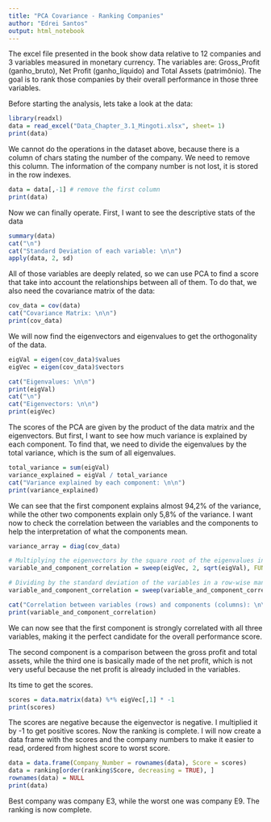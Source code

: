 ```yaml
---
title: "PCA Covariance - Ranking Companies"
author: "Edrei Santos"
output: html_notebook
---
```


  The excel file presented in the book show data relative to 12 companies and 3 variables measured in monetary currency. The variables are: Gross_Profit (ganho_bruto), Net Profit (ganho_líquido) and Total Assets (patrimônio). The goal is to rank those companies by their overall performance in those three variables.

  Before starting the analysis, lets take a look at the data:

```r
library(readxl)
data = read_excel("Data_Chapter_3.1_Mingoti.xlsx", sheet= 1)
print(data)
```
   We cannot do the operations in the dataset above, because there is a column of chars stating the number of the company. We need to remove this column. The information of the company number is not lost, it is stored in the row indexes.
   
```r
data = data[,-1] # remove the first column
print(data)
```
   Now we can finally operate. First, I want to see the descriptive stats of the data
   
```r
summary(data)
cat("\n")
cat("Standard Deviation of each variable: \n\n")
apply(data, 2, sd)
```
   All of those variables are deeply related, so we can use PCA to find a score that take into account the relationships between all of them. To do that, we also need the covariance matrix of the data:
   
```r
cov_data = cov(data)
cat("Covariance Matrix: \n\n")
print(cov_data)
```
   We will now find the eigenvectors and eigenvalues to get the orthogonality of the data.
   
```r
eigVal = eigen(cov_data)$values
eigVec = eigen(cov_data)$vectors

cat("Eigenvalues: \n\n")
print(eigVal)
cat("\n")
cat("Eigenvectors: \n\n")
print(eigVec)
```
  The scores of the PCA are given by the product of the data matrix and the eigenvectors. But first, I want to see how much variance is explained by each component. To find that, we need to divide the eigenvalues by the total variance, which is the sum of all eigenvalues.
```r
total_variance = sum(eigVal)
variance_explained = eigVal / total_variance
cat("Variance explained by each component: \n\n")
print(variance_explained)
```
  We can see that the first component explains almost 94,2% of the variance, while the other two components explain only 5,8% of the variance. I want now to check the correlation between the variables and the components to help the interpretation of what the components mean.
  
```r
variance_array = diag(cov_data)

# Multiplying the eigenvectors by the square root of the eigenvalues in a column-wise manner
variable_and_component_correlation = sweep(eigVec, 2, sqrt(eigVal), FUN = "*")

# Dividing by the standard deviation of the variables in a row-wise manner
variable_and_component_correlation = sweep(variable_and_component_correlation, 1, sqrt(variance_array), FUN = "/")

cat("Correlation between variables (rows) and components (columns): \n\n")
print(variable_and_component_correlation)
```
  We can now see that the first component is strongly correlated with all three variables, making it the perfect candidate for the overall performance score. 
  
  The second component is a comparison between the gross profit and total assets, while the third one is basically made of the net profit, which is not very useful because the net profit is already included in the variables.
  
  Its time to get the scores.
  
```r
scores = data.matrix(data) %*% eigVec[,1] * -1
print(scores)
```
  The scores are negative because the eigenvector is negative. I multiplied it by -1 to get positive scores. Now the ranking is complete. I will now create a data frame with the scores and the company numbers to make it easier to read, ordered from highest score to worst score.
  
```r
data = data.frame(Company_Number = rownames(data), Score = scores)
data = ranking[order(ranking$Score, decreasing = TRUE), ]
rownames(data) = NULL
print(data)
```
  Best company was company E3, while the worst one was company E9. The ranking is now complete.
  